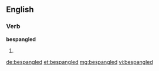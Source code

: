 ==English==

===Verb===
'''bespangled'''

# {{past of|bespangle}}

[[de:bespangled]]
[[et:bespangled]]
[[mg:bespangled]]
[[vi:bespangled]]